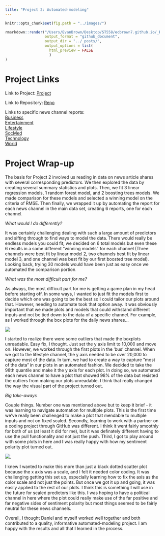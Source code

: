 ```yaml
---
title: "Project 2: Automated-modeling"
---
```

```r
knitr::opts_chunk$set(fig.path = "../images/")
```

``` r
rmarkdown::render("/Users/EvanBrown/Desktop/ST558/ecbrown7.github.io/_Rmd/2022-07-10-evanbrown-project2-blog-post.Rmd", 
                  output_format = "github_document", 
                  output_dir = "../_posts/",
                  output_options = list(
                    html_preview = FALSE
                    )
)
```


# **Project Links**

Link to Project: [Project](https://ecbrown7.github.io/ST558_project2/)  

Link to Repository: [Repo](https://github.com/ecbrown7/ST558_project2)  

Links to specific news channel reports:  
[Business](https://github.com/ecbrown7/ST558_project2/blob/main/bus.md)  
[Entertainment](https://github.com/ecbrown7/ST558_project2/blob/main/entertainment.md)  
[Lifestyle](https://github.com/ecbrown7/ST558_project2/blob/main/lifestyle.md)  
[SocMed](https://github.com/ecbrown7/ST558_project2/blob/main/socmed.md)  
[Technology](https://github.com/ecbrown7/ST558_project2/blob/main/tech.md)  
[World](https://github.com/ecbrown7/ST558_project2/blob/main/world.md)  


# **Project Wrap-up**

The basis for Project 2 involved us reading in data on news article shares with several corresponding predictors. We then explored the data by creating several summary statistics and plots. Then, we fit 3 linear regression models, 1 random forest model, and 2 boosting trees models. We made comparison for these models and selected a winning model on the criteria of RMSE. Then finally, we wrapped it up by automating the report for each news channel in the main data set, creating 6 reports, one for each channel. 

*What would I do differently?*

It was certainly challenging dealing with such a large amount of predictors and sifting through to find ways to model the data. There would really be endless models you could fit, we decided on 6 total models but even these 6 results in a some different "winning models" for each channel (Three channels were best fit by linear model 2, two channels best fit by linear model 3, and one channel was best fit by our first boosted tree model). Looking back, trying 30 models would have been just as easy once we automated the comparison portion. 

*What was the most difficult part for me?*

As always, the most difficult part for me is getting a game plan in my head before starting off. In some ways, I wanted to just fit the models first to decide which one was going to be the best so I could tailor our plots around that. However, needing to automate took that option away. It was obviously important that we made plots and models that could withstand different inputs and not be tied down to the data of a specific channel. For example, as I worked through the box plots for the daily news shares...  

![](https://github.com/ecbrown7/ST558_project2/blob/main/README_files/figure-gfmunnamed-chunk-8-1.png)  

I started to realize there were some outliers that made the boxplots unreadable. Easy fix, I thought. Just set the y axis limit to 10,000 and move on. However, we worked through the first plots in the 'bus' channel. When we got to the lifestyle channel, the y axis needed to be over 20,000 to capture most of the data. In turn, we had to create a way to capture "most of the data" in our plots in an automated fashion. We decided to take the 98th quantile and make it the y axis for each plot. In doing so, we automated each news channel to have a plot that showed 98% of the data but resisted the outliers from making our plots unreadable. I think that really changed the way the visual part of the project turned out. 

*Big take-aways*

Couple things. Number one was mentioned above but to keep it brief - it was learning to navigate automation for multiple plots. This is the first time we've really been challenged to make a plot that mendable to multiple inputs and not on fixed scaled. Secondly, learning to work with a partner on a coding project through GitHub was different. I think it went fairly smoothly for both of us (at least it did for me), but it was definately different having to use the pull functionality and not just the push. Third, I got to play around with some plots in here and I was really happy with how my sentiment polarity plot turned out.  

![](https://github.com/ecbrown7/ST558_project2/blob/main/README_files/figure-gfmunnamed-chunk-9-1.png).  

I knew I wanted to make this more than just a black dotted scatter plot because the x axis was a scale, and I felt it needed color coding. It was challenging getting this set up, especially learning how to fix the axis as the color scale and not just the points. But once we got it up and going, it was easily applied to the rest of our plots. I think this is something I will use in the future for scaled predictors like this. I was hoping to have a political channel in here where the plot could really make use of the far positive and far negative sides of sentiment polarity but most things seemed to be fairly neutral for these news channels. 

Overall, I thought Daniel and myself worked well together and both contributed to a quality, informative automated-modeling project. I am happy with the results and all that I learned in the process. 






